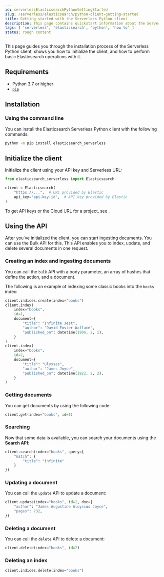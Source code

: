 ```yaml
---
id: serverlessElasticsearchPythonGettingStarted
slug: /serverless/elasticsearch/python-client-getting-started
title: Getting started with the Serverless Python client
description: This page contains quickstart information about the Serverless Python client.
tags: [ 'serverless', 'elasticsearch', 'python', 'how to' ]
status: rough content
---
```



<RoughContent />

This page guides you through the installation process of the Serverless Python 
client, shows you how to initialize the client, and how to perform basic 
Elasticsearch operations with it.

## Requirements

* Python 3.7 or higher
* [`pip`](https://pip.pypa.io/en/stable/)


## Installation

### Using the command line

You can install the Elasticsearch Serverless Python client with the following 
commands:

```bash
python -m pip install elasticsearch_serverless
```


## Initialize the client

Initialize the client using your API key and Serverless URL:

```python
from elasticsearch_serverless import Elasticsearch

client = Elasticsearch(
    "https://...",  # URL provided by Elastic
    api_key='api-key-id',  # API key provided by Elastic
)
```

To get API keys or the Cloud URL for a project, see <DocLink id="serverlessElasticsearchGetStarted" />.


## Using the API

After you've initialized the client, you can start ingesting documents. You can use
the Bulk API for this. This API enables you to index, update, and delete several
documents in one request.


### Creating an index and ingesting documents

You can call the `bulk` API with a body parameter, an array of hashes that 
define the action, and a document. 

The following is an example of indexing some classic books into the `books` 
index:

```python
client.indices.create(index="books")
client.index(
    index="books",
    id=1,
    document={
        "title": "Infinite Jest",
        "author": "David Foster Wallace",
        "published_on": datetime(1996, 2, 1),
    }
)
client.index(
    index="books",
    id=2,
    document={
        "title": "Ulysses",
        "author": "James Joyce",
        "published_on": datetime(1922, 2, 2),
    }
)
```


### Getting documents

You can get documents by using the following code:

```python
client.get(index="books", id=1)
```

### Searching

Now that some data is available, you can search your documents using the 
**Search API**:

```python
client.search(index="books", query={
    "match": {
        "title": "infinite"
    }
})
```

### Updating a document

You can call the `update` API to update a document:

```python
client.update(index="books", id=2, doc={
    "author": "James Augustine Aloysius Joyce",
    "pages": 732,
})
```

### Deleting a document

You can call the `delete` API to delete a document:

```python
client.delete(index="books", id=2)
```


### Deleting an index


```python
client.indices.delete(index="books")
```

